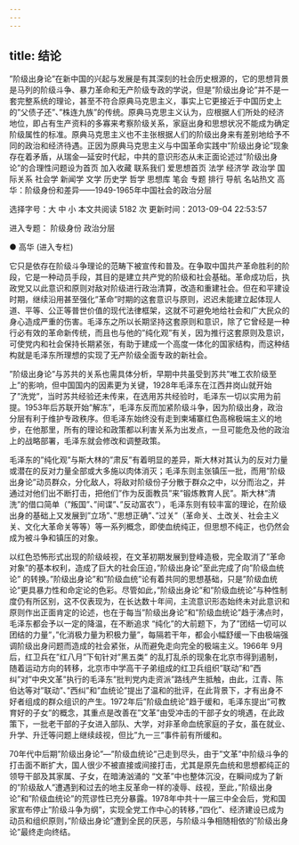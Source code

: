 ```yaml
---
---
---
```

title: 结论
---



”阶级出身论”在新中国的兴起与发展是有其深刻的社会历史根源的，它的思想背景是马列的阶级斗争、暴力革命和无产阶级专政的学说，但是”阶级出身论”并不是一套完整系统的理论，甚至不符合原典马克思主义，事实上它更接近于中国历史上的”父债子还”、”株连九族”的传统。原典马克思主义认为，应根据人们所处的经济地位，即占有生产资料的多寡来考察阶级关系，家庭出身和思想状况不能成为确定阶级属性的标准。原典马克思主义也不主张根据人们的阶级出身来有差别地给予不同的政治和经济待遇。正因为原典马克思主义与中国革命实践中”阶级出身论”现象存在着矛盾，从瑞金—延安时代起，中共的意识形态从未正面论述过”阶级出身论”的合理性问题设为首页 加入收藏 联系我们 爱思想首页 法学 经济学 政治学 国际关系 社会学 新闻学 文学 历史学 哲学 思想库 笔会 专题 排行 导航 名站热文 高华：阶级身份和差异——1949-1965年中国社会的政治分层

选择字号：大 中 小 本文共阅读 5182 次 更新时间：2013-09-04 22:53:57

进入专题： 阶级身份 政治分层

● 高华 (进入专栏)

它只是依存在阶级斗争理论的范畴下被宣传和普及。在争取中国共产革命胜利的阶段，它是一种动员手段，其目的是建立共产党的阶级和社会基础。革命成功后，执政党又以此意识和原则对敌对阶级进行政治清算，改造和重建社会。但在和平建设时期，继续沿用甚至强化”革命”时期的这套意识与原则，迟迟未能建立起体现人道、平等、公正等普世价值的现代法律框架，这就不可避免地给社会和广大民众的身心造成严重的伤害。毛泽东之所以长期坚持这套原则和意识，除了它曾经是一种行必有效的革命新传统，而且也与他的”纯化观”有关，因为推行这套原则及意识，可使党内和社会保持长期紧张，有助于建成一个高度一体化的国家结构，而这种结构就是毛泽东所理想的实现了无产阶级全面专政的新社会。

”阶级出身论”与苏共的关系也需具体分析，早期中共虽受到苏共”唯工农阶级至上”的影响，但中国国内的因素更为关键，1928年毛泽东在江西井岗山就开始了”洗党”，当时苏共经验还未传来，在选用苏共经验时，毛泽东一切以实用为前提。1953年后苏联开始”解冻”，毛泽东反而加紧阶级斗争，因为阶级出身，政治分层有利于维护专政秩序。但毛泽东始终没有走到柬埔寨红色高棉极端主义的地步，在他那里，所有的理论和政策都以利害关系为出发点，一旦可能危及他的政治上的战略部署，毛泽东就会修改和调整政策。

毛泽东的”纯化观”与斯大林的”肃反”有着明显的差异，斯大林对其认为的反对力量或潜在的反对力量全部或大多施以肉体消灭；毛泽东则主张镇压一批，而用”阶级出身论”动员群众，分化敌人，将敌对阶级份子分散于群众之中，以分而治之，并通过对他们出不断打击，把他们”作为反面教员”来”锻炼教育人民”。斯大林”清洗”的借口简单（”叛国”、”间谍”、”反动富农”），毛泽东则有较丰富的理论，在阶级出身的基础上又发展到”立场”、”思想正确”、”过关”（革命关、土改关、社会主义关、文化大革命关等等）等一系列概念，即使血统纯正，但思想不纯正，也仍然会成为被斗争和镇压的对象。

以红色恐怖形式出现的阶级岐视，在文革初期发展到登峰造极，完全取消了”革命对象”的基本权利，造成了巨大的社会压迫，”阶级出身论”至此完成了向”阶级血统论” 的转换。”阶级出身论”和”阶级血统”论有着共同的思想基础，只是”阶级血统论”更具暴力性和命定论的色彩。尽管如此，”阶级出身论”和”阶级血统论”与种性制度仍有所区别，这不仅表现为，在长达数十年间，主流意识形态始终未对此意识和原则作出正面肯定的论述，也在于每当”阶级出身论”和”阶级血统论”趋于沸点时，毛泽东都会予以一定的降温，在不断追求 “纯化”的大前题下，为了”团结一切可以团结的力量”，”化消极力量为积极力量”，每隔若干年，都会小幅舒缓一下由极端强调阶级出身问题而造成的社会紧张，从而避免走向完全的极端主义。1966年 9月后，红卫兵在”红八月”下旬针对”黑五类” 的乱打乱杀的现象在北京市得到遏制，随着运动方向的转移，北京市中学高干子弟组成的红卫兵组织”联动”和”西纠”对”中央文革”执行的毛泽东”批判党内走资派”路线产生抵触，由此，江青、陈伯达等对”联动”、”西纠”和”血统论”提出了温和的批评，在此背景下，才有出身不好者组成的群众组识的产生。1972年后”阶级血统论”趋于缓和，毛泽东提出”可教育好的子女”的概念，其重点是改善在”文革”由受冲击的干部子女的境遇，在此政策下，一批老干部的子女进入部队、大学，对非革命血统家庭的子女，虽在就业、升学、升迁等问题上继续歧视，但比”九一三”事件前有所缓和。

70年代中后期”阶级出身论”—”阶级血统论”己走到尽头，由于”文革”中阶级斗争的打击面不断扩大，国人很少不被直接或间接打击，尤其是原先血统和思想都纯正的领导干部及其家属、子女，在暗涛汹涌的 “文革”中也整体沉没，在瞬间成为了新的”阶级敌人”遭遇到和过去的地主反革命一样的凌辱、歧视，至此，”阶级出身论”和”阶级血统论”的荒谬性已充分暴露。1978年中共十一届三中全会后，党和国家宣布停止”阶级斗争为纲”，实现全党工作中心的转移，”四化”、经济建设已成为动员和组织原则，”阶级出身论”遭到全民的厌恶，与阶级斗争相随相依的”阶级出身论”最终走向终结。